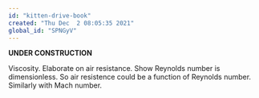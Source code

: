```yaml
---
id: "kitten-drive-book"
created: "Thu Dec  2 08:05:35 2021"
global_id: "SPNGyV"
---
```


**UNDER CONSTRUCTION**

Viscosity. Elaborate on air resistance. Show Reynolds number is dimensionless. So air resistence could be a function of Reynolds number. Similarly with Mach number.
